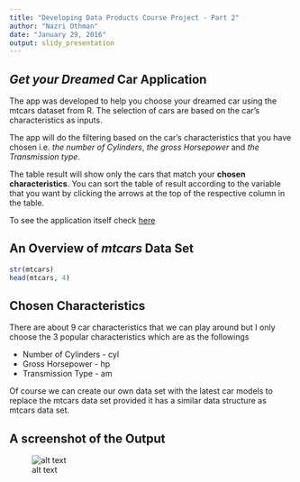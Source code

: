 ```yaml
---
title: "Developing Data Products Course Project - Part 2"
author: "Nazri Othman"
date: "January 29, 2016"
output: slidy_presentation
---
```


## *Get your Dreamed* Car Application

The app was developed to help you choose your dreamed car using the mtcars dataset from R. The selection of cars are based on the car's characteristics as inputs.

The app will do the filtering based on the car's characteristics that you have chosen i.e. *the number of Cylinders*, *the gross Horsepower* and *the Transmission type*. 

The table result will show only the cars that match your **chosen characteristics**. You can sort the table of result according to the variable that you want by clicking the arrows at the top of the respective column in the table.

To see the application itself check [here](https://irzan3.shinyapps.io/nazri/)


## An Overview of *mtcars* Data Set

```r

str(mtcars)
head(mtcars, 4)

```


## Chosen Characteristics

There are about 9 car characteristics that we can play around but I only choose the 3 popular characteristics which are as the followings

- Number of Cylinders - cyl
- Gross Horsepower - hp
- Transmission Type - am

Of course we can create our own data set with the latest car models to replace the mtcars data set provided it has a similar data structure as mtcars data set. 

## A screenshot of the Output

![alt text](D:/Users/s12092/nazri/images/pic1.png)

